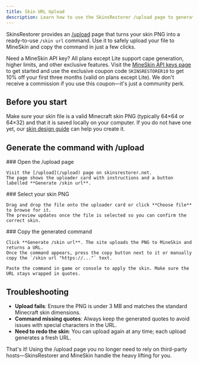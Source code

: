 ```yaml
---
title: Skin URL Upload
description: Learn how to use the SkinsRestorer /upload page to generate a /skin url command.
---
```



SkinsRestorer provides an [/upload](/upload) page that turns your skin PNG into a ready-to-use `/skin url` command.
Use it to safely upload your file to MineSkin and copy the command in just a few clicks.

<Callout emoji="🎉">
  Need a MineSkin API key? All plans except Lite support cape generation,
  higher limits, and other exclusive features. Visit the
  <a href="https://mineskin.org/apikey" target="_blank" rel="noreferrer">MineSkin API keys page</a>
  to get started and use the exclusive coupon code
  <code>SKINSRESTORER10</code> to get 10% off your first three months (valid on
  plans except Lite). We don't receive a commission if you use this coupon—it's
  just a community perk.
</Callout>

## Before you start

Make sure your skin file is a valid Minecraft skin PNG (typically 64×64 or 64×32) and that it is saved locally on your computer.
If you do not have one yet, our [skin design guide](/docs/features/skin-design) can help you create it.

## Generate the command with /upload

<Steps>
  <Step>
    ### Open the /upload page

    Visit the [/upload](/upload) page on skinsrestorer.net.
    The page shows the uploader card with instructions and a button labelled **Generate /skin url**.
  </Step>

  <Step>
    ### Select your skin PNG

    Drag and drop the file onto the uploader card or click **Choose file** to browse for it.
    The preview updates once the file is selected so you can confirm the correct skin.
  </Step>

  <Step>
    ### Copy the generated command

    Click **Generate /skin url**. The site uploads the PNG to MineSkin and returns a URL.
    Once the command appears, press the copy button next to it or manually copy the `/skin url "https://..."` text.

    Paste the command in game or console to apply the skin. Make sure the URL stays wrapped in quotes.
  </Step>
</Steps>

## Troubleshooting

- **Upload fails**: Ensure the PNG is under 3 MB and matches the standard Minecraft skin dimensions.
- **Command missing quotes**: Always keep the generated quotes to avoid issues with special characters in the URL.
- **Need to redo the skin**: You can upload again at any time; each upload generates a fresh URL.

That's it! Using the /upload page you no longer need to rely on third-party hosts—SkinsRestorer and MineSkin handle the heavy lifting for you.
